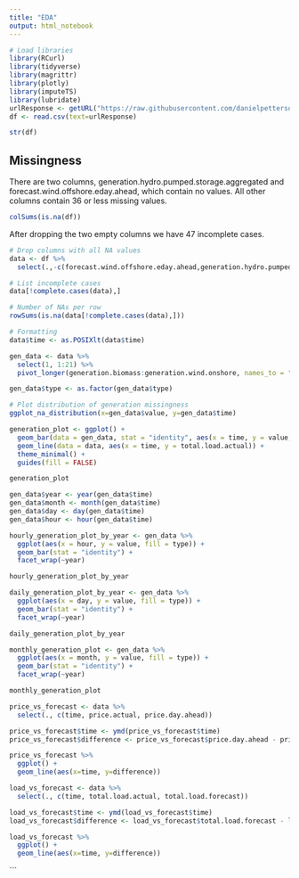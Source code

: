 ```yaml
---
title: "EDA"
output: html_notebook
---
```




```r
# Load libraries
library(RCurl)
library(tidyverse)
library(magrittr)
library(plotly)
library(imputeTS)
library(lubridate)
urlResponse <- getURL("https://raw.githubusercontent.com/danielpetterson/DATA471-Time-Series/main/Data/energy_dataset.csv")
df <- read.csv(text=urlResponse)
```

```r
str(df)
```

## Missingness

There are two columns, generation.hydro.pumped.storage.aggregated and forecast.wind.offshore.eday.ahead, which contain no values. All other columns contain 36 or less missing values.
```r
colSums(is.na(df))
```
After dropping the two empty columns we have 47 incomplete cases. 
```r
# Drop columns with all NA values
data <- df %>%
  select(.,-c(forecast.wind.offshore.eday.ahead,generation.hydro.pumped.storage.aggregated))

# List incomplete cases
data[!complete.cases(data),]
```



```r
# Number of NAs per row
rowSums(is.na(data[!complete.cases(data),]))
```


```r
# Formatting
data$time <- as.POSIXlt(data$time)

gen_data <- data %>%
  select(1, 1:21) %>%
  pivot_longer(generation.biomass:generation.wind.onshore, names_to = "type")

gen_data$type <- as.factor(gen_data$type)

# Plot distribution of generation missingness 
ggplot_na_distribution(x=gen_data$value, y=gen_data$time)
```


```r


generation_plot <- ggplot() +
  geom_bar(data = gen_data, stat = "identity", aes(x = time, y = value, fill = type)) +
  geom_line(data = data, aes(x = time, y = total.load.actual)) +
  theme_minimal() +
  guides(fill = FALSE) 

generation_plot
```

```r
gen_data$year <- year(gen_data$time)
gen_data$month <- month(gen_data$time)
gen_data$day <- day(gen_data$time)
gen_data$hour <- hour(gen_data$time)

hourly_generation_plot_by_year <- gen_data %>%
  ggplot(aes(x = hour, y = value, fill = type)) +
  geom_bar(stat = "identity") +
  facet_wrap(~year)

hourly_generation_plot_by_year
```

```r
daily_generation_plot_by_year <- gen_data %>%
  ggplot(aes(x = day, y = value, fill = type)) +
  geom_bar(stat = "identity") +
  facet_wrap(~year)

daily_generation_plot_by_year
```

```r
monthly_generation_plot <- gen_data %>%
  ggplot(aes(x = month, y = value, fill = type)) +
  geom_bar(stat = "identity") +
  facet_wrap(~year)

monthly_generation_plot
```




```r
price_vs_forecast <- data %>%
  select(., c(time, price.actual, price.day.ahead)) 

price_vs_forecast$time <- ymd(price_vs_forecast$time)
price_vs_forecast$difference <- price_vs_forecast$price.day.ahead - price_vs_forecast$price.actual

price_vs_forecast %>%
  ggplot() +
  geom_line(aes(x=time, y=difference))
```
```r
load_vs_forecast <- data %>%
  select(., c(time, total.load.actual, total.load.forecast))

load_vs_forecast$time <- ymd(load_vs_forecast$time)
load_vs_forecast$difference <- load_vs_forecast$total.load.forecast - load_vs_forecast$total.load.actual

load_vs_forecast %>%
  ggplot() +
  geom_line(aes(x=time, y=difference))
```
```

